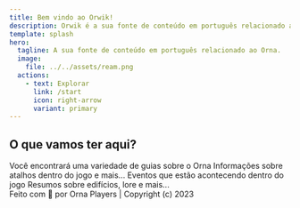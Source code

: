 ```yaml
---
title: Bem vindo ao Orwik!
description: Orwik é a sua fonte de conteúdo em português relacionado ao Orna. 
template: splash
hero:
  tagline: A sua fonte de conteúdo em português relacionado ao Orna. 
  image:
    file: ../../assets/ream.png
  actions:
    - text: Explorar
      link: /start
      icon: right-arrow
      variant: primary
---
```



## O que vamos ter aqui?

<CardGrid>
	<Card title="Guias" icon="document">
		Você encontrará uma variedade de guias sobre o Orna
	</Card>
	<Card title="Informações" icon="information">
		Informações sobre atalhos dentro do jogo e mais...
	</Card>
	<Card title="Eventos" icon="star">
		Eventos que estão acontecendo dentro do jogo
	</Card>
	<Card title="Mundo Orna" icon="open-book">
		Resumos sobre edifícios, lore e mais...
	</Card>
</CardGrid>

<footer>Feito com 💞 por Orna Players | Copyright (c) 2023</footer>